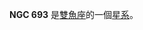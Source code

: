 {{NGCInfoBox|NGCID=NGC 693|發現者=弗里德里希·威廉·赫歇爾|發現日期=1790年12月25日|其他編號=UGC 1304,MCG 1-5-35,ZWG 412.33
|曆元=J2000.0|赤經=1時50分30.9秒
|赤緯=6°8'41"|星座=雙魚座|星體=星系|星等=12.3|表面亮度=13.1|藍等=13.2}}

'''NGC 693''' 是[[雙魚座|雙魚座]]的一個[[星系|星系]]。

{{NGCReference|693}}
{{Catalogs|NGC=693}}

{{Galaxy-stub}}